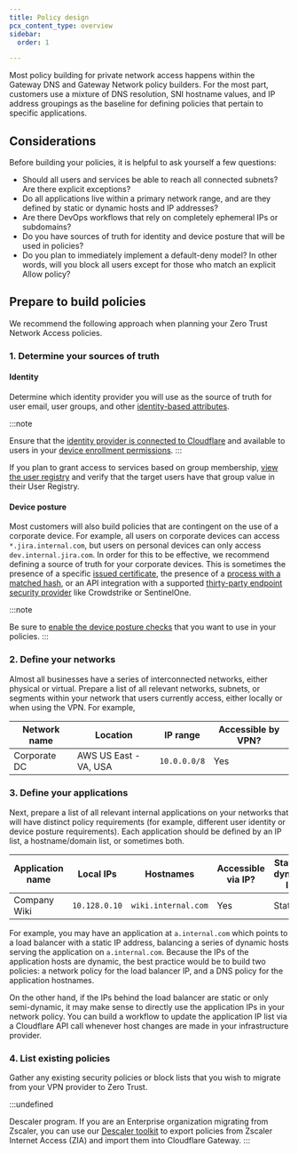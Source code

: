 ```yaml
---
title: Policy design
pcx_content_type: overview
sidebar:
  order: 1

---
```


Most policy building for private network access happens within the Gateway DNS and Gateway Network policy builders. For the most part, customers use a mixture of DNS resolution, SNI hostname values, and IP address groupings as the baseline for defining policies that pertain to specific applications.

## Considerations

Before building your policies, it is helpful to ask yourself a few questions:

* Should all users and services be able to reach all connected subnets? Are there explicit exceptions?
* Do all applications live within a primary network range, and are they defined by static or dynamic hosts and IP addresses?
* Are there DevOps workflows that rely on completely ephemeral IPs or subdomains?
* Do you have sources of truth for identity and device posture that will be used in policies?
* Do you plan to immediately implement a default-deny model? In other words, will you block all users except for those who match an explicit Allow policy?

## Prepare to build policies

We recommend the following approach when planning your Zero Trust Network Access policies.

### 1. Determine your sources of truth

#### Identity

Determine which identity provider you will use as the source of truth for user email, user groups, and other [identity-based attributes](/cloudflare-one/policies/gateway/identity-selectors/).

:::note

Ensure that the [identity provider is connected to Cloudflare](/learning-paths/replace-vpn/get-started/configure-idp/) and available to users in your [device enrollment permissions](/learning-paths/replace-vpn/configure-device-agent/device-enrollment-permissions/). 
:::

If you plan to grant access to services based on group membership, [view the user registry](/cloudflare-one/insights/logs/users/) and verify that the target users have that group value in their User Registry.

#### Device posture

Most customers will also build policies that are contingent on the use of a corporate device. For example, all users on corporate devices can access `*.jira.internal.com`, but users on personal devices can only access `dev.internal.jira.com`. In order for this to be effective, we recommend defining a source of truth for your corporate devices. This is sometimes the presence of a specific [issued certificate](/cloudflare-one/identity/devices/warp-client-checks/client-certificate/), the presence of a [process with a matched hash](/cloudflare-one/identity/devices/warp-client-checks/application-check/), or an API integration with a supported [thirty-party endpoint security provider](/cloudflare-one/identity/devices/service-providers/) like Crowdstrike or SentinelOne.

:::note

Be sure to [enable the device posture checks](/cloudflare-one/identity/devices/) that you want to use in your policies. 
:::

### 2. Define your networks

Almost all businesses have a series of interconnected networks, either physical or virtual. Prepare a list of all relevant networks, subnets, or segments within your network that users currently access, either locally or when using the VPN. For example,

| Network name | Location              | IP range     | Accessible by VPN? |
| ------------ | --------------------- | ------------ | ------------------ |
| Corporate DC | AWS US East - VA, USA | `10.0.0.0/8` | Yes                |

### 3. Define your applications

Next, prepare a list of all relevant internal applications on your networks that will have distinct policy requirements (for example, different user identity or device posture requirements). Each application should be defined by an IP list, a hostname/domain list, or sometimes both.

| Application name | Local IPs     | Hostnames           | Accessible via IP? | Static or dynamic IP? |
| ---------------- | ------------- | ------------------- | ------------------ | --------------------- |
| Company Wiki     | `10.128.0.10` | `wiki.internal.com` | Yes                | Static                |

For example, you may have an application at `a.internal.com` which points to a load balancer with a static IP address, balancing a series of dynamic hosts serving the application on `a.internal.com`. Because the IPs of the application hosts are dynamic, the best practice would be to build two policies: a network policy for the load balancer IP, and a DNS policy for the application hostnames.

On the other hand, if the IPs behind the load balancer are static or only semi-dynamic, it may make sense to directly use the application IPs in your network policy. You can build a workflow to update the application IP list via a Cloudflare API call whenever host changes are made in your infrastructure provider.

### 4. List existing policies

Gather any existing security policies or block lists that you wish to migrate from your VPN provider to Zero Trust.

:::undefined

Descaler program. If you are an Enterprise organization migrating from Zscaler, you can use our [Descaler toolkit](https://blog.cloudflare.com/descaler-program/) to export policies from Zscaler Internet Access (ZIA) and import them into Cloudflare Gateway. 
:::
